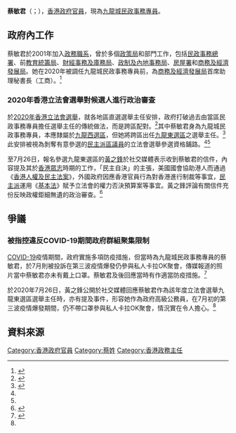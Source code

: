 '''蔡敏君'''{{JP}}（{{lang-en|Alice Choi Man Kwan}}；{{bd|1973年|11月13日}}），[[香港政府|香港政府]][[官員|官員]]，現為[[九龍城區|九龍城]][[民政事務專員|民政事務專員]]。

==政府內工作==
蔡敏君於2001年加入[[政務職系|政務職系]]，曾於多個[[政策局|政策局]]和部門工作，包括[[民政事務總署|民政事務總署]]、前[[教育統籌局|教育統籌局]]、[[財經事務及庫務局|財經事務及庫務局]]、[[政制及內地事務局|政制及內地事務局]]、[[房屋署|房屋署]]和[[商務及經濟發展局|商務及經濟發展局]]。她在2020年被調任九龍城民政事務專員前，為[[商務及經濟發展局|商務及經濟發展局]]首席助理秘書長（工商）。<ref name="PassionTimes-20200712">{{cite web |title=蔡敏君任九龍城民政事務專員　將成為九龍東選舉主任 |url=http://www.passiontimes.hk/article/07-12-2020/64400 |accessdate=2020-07-23}}</ref>

===2020年香港立法會選舉對候選人進行政治審查===
於[[2020年香港立法會選舉|2020年香港立法會選舉]]，就各地區直選選舉主任安排，政府打破過去由當區民政事務專員擔任選舉主任的傳統做法，而是跨區配對。<ref name="HK01-20200618">{{Cite web|title=立法會選舉│選舉主任將跨區「大兜亂」　泛民料為DQ區議員參選人|url=https://www.hk01.com/政情/487778/立法會選舉-選舉主任將跨區-大兜亂-泛民料為dq區議員參選人|accessdate=2020-08-09|date=2020-06-18|last=鄭寶生|first=陳小瑜|work=香港01|language=zh-HK|archive-date=2020-06-22|archive-url=https://web.archive.org/web/20200622100412/https://www.hk01.com/%E6%94%BF%E6%83%85/487778/%E7%AB%8B%E6%B3%95%E6%9C%83%E9%81%B8%E8%88%89-%E9%81%B8%E8%88%89%E4%B8%BB%E4%BB%BB%E5%B0%87%E8%B7%A8%E5%8D%80-%E5%A4%A7%E5%85%9C%E4%BA%82-%E6%B3%9B%E6%B0%91%E6%96%99%E7%82%BAdq%E5%8D%80%E8%AD%B0%E5%93%A1%E5%8F%83%E9%81%B8%E4%BA%BA|dead-url=no}}</ref>其中蔡敏君身為九龍城民政事務專員，本應隸屬於[[九龍西選區|九龍西選區]]，但她將跨區出任[[九龍東選區|九龍東選區]]之選舉主任。<ref>{{Cite web|title=民政專員跨區任選舉主任　民主派質疑為部署DQ|url=https://news.now.com/home/local/player?newsId=395006|accessdate=2020-08-09|work=now新聞|language=zh-hk|date=2020-06-19|archive-date=2020-06-22|archive-url=https://web.archive.org/web/20200622192238/https://news.now.com/home/local/player?newsId=395006|dead-url=no}}</ref>此安排被視為剝奪有意參選的[[民主派_(香港)|民主派]][[香港區議會|區議員]]的立法會選舉參選資格鋪路。<ref name="PassionTimes-20200712"/><ref name="HK01-20200618"/>

至7月26日，報名參選九龍東選區的[[黃之鋒|黃之鋒]]於社交媒體表示收到蔡敏君的信件，內容提及其於[[香港眾志|香港眾志]]時期的工作，「民主自決」的主張，美國國會協助港人而通過《[[香港人權及民主法案|香港人權及民主法案]]》，外國政府因應香港官員行為對香港進行制裁等事宜，[[民主派_(香港)|民主派]]運用《[[基本法|基本法]]》賦予立法會的權力否決預算案等事宜。黃之鋒評論有關信件充份反映政權鉅細無遺的政治審查。<ref name="JoshuaWongFB-20200726">{{cite web |author1=黃之鋒 |title=我已收到選舉主任蔡敏君女士的來信 |url=https://www.facebook.com/joshuawongchifung/posts/3182880825137737 |accessdate=2020-07-26 |archive-date=2020-09-04 |archive-url=https://web.archive.org/web/20200904002326/https://www.facebook.com/joshuawongchifung/posts/3182880825137737 |dead-url=no }}</ref>

==爭議==
===被指控違反COVID-19期間政府群組聚集限制===
[[COVID-19|COVID-19]]疫情期間，政府實施多項防疫措施，但當時為九龍城民政事務專員的蔡敏君，於7月則被投訴在第三波疫情爆發仍參與私人卡拉OK聚會，傳媒報道的照片當中蔡敏君亦未有戴上口罩。蔡敏君及後回應當時有作適當防疫措施。<ref name="Oncc-20200720">{{cite web |title=政情：蔡敏君照聚會唱K 話東道主有防疫措施 |url=https://orientaldaily.on.cc/cnt/news/20200720/00176_082.html|work=東方日報|date=2020-07-20 |accessdate=2020-07-23}}</ref>

於2020年7月26日，黃之鋒公開於社交媒體回應蔡敏君作為該年度立法會選舉九龍東選區選舉主任時，亦有提及事件，形容她作為政府高級公務員，在7月初的第三波疫情爆發期間，仍不帶口罩參與私人卡拉OK聚會，情況實在令人擔心。<ref name="JoshuaWongFB-20200726"/>

==資料來源==
{{reflist}}

{{s-start}}
{{s-gov}}
{{s-bef | before=[[郭偉勳|郭偉勳]]}}
{{s-ttl | title=[[九龍城區|九龍城]][[民政事務專員|民政事務專員]] | years= 2020年7月13日－}}
{{s-inc}}
{{s-end}}

{{Portal bar|香港|政治|人物}}

{{DEFAULTSORT:Choi, Alice Man Kwan}}
[[Category:香港政府官員|Category:香港政府官員]]
[[Category:蔡姓|Category:蔡姓]]
[[Category:香港政務主任|Category:香港政務主任]]